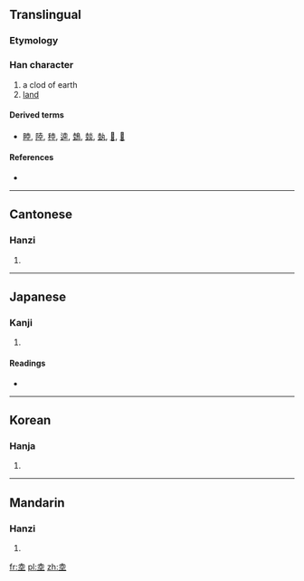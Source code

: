 ==Translingual==

===Etymology===
{{Han compound|圥|土|c1=p|c2=s|t2=dust|ls=psc}}

===Han character===
{{Han char|rn=32|rad=土|as=05|sn=8|four=4010<sub>4</sub>|canj=土金土 (GCG)}}

# a clod of earth
# [[land]]

====Derived terms====
* [[睦]], [[陸]], [[稑]], [[逵]], [[鵱]], [[燅]], [[埶]], [[𪂚]], [[𡎐]]

====References====
* {{Han ref|kx=0226.340|dkj=04989|dj=0462.110|hdz=10433.040|uh=5774|ud=22388|bh=CBFD|bd=52221}}

----

==Cantonese==

===Hanzi===
{{yue-hanzi|jyut=|y=luk6}}

# {{defn|lang=yue|sort=土05}}

----

==Japanese==

===Kanji===
{{ja-kanji|grade=|rs=土05}}

# {{defn|lang=ja|sort=土05}}

====Readings====
* {{ja-readings|on=[[りく]] (riku), [[ろく]] (roku)|kun=}}

----

==Korean==

===Hanja===
{{ko-hanja|hangeul=륙>육|eumhun=|rv=ryuk>yuk|mr=ryuk>yuk|y=lyuk>yuk}}

# {{defn|lang=ko|sort=土05}}

----

==Mandarin==

===Hanzi===
{{cmn-hanzi|pin=[[kē]] ([[ke1]]), [[liù]] ([[liu4]])|wg=k'o<sup>1</sup>, liu<sup>4</sup>}}

# {{defn|lang=cmn|sort=土05}}

[[fr:坴]]
[[pl:坴]]
[[zh:坴]]